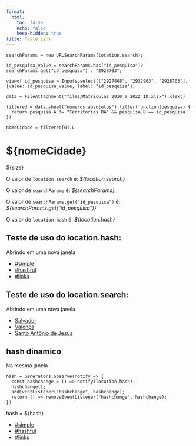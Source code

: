 ```yaml
---
format:
  html:
    toc: false
    echo: false
    keep-hidden: true    
title: Teste Link
---
```

```ojs

searchParams = new URLSearchParams(location.search);

id_pesquisa_value = searchParams.has("id_pesquisa")? searchParams.get("id_pesquisa") : "2928703";

viewof id_pesquisa = Inputs.select(["2927408", "2932903", "2928703"], {value: id_pesquisa_value, label: "id_pesquisa"})

data = FileAttachment("files/Matriculas 2010 a 2022 ID.xlsx").xlsx()

filtered = data.sheet("números absolutos").filter(function(pesquisa) {
  return pesquisa.A != "Territórios BA" && pesquisa.B == id_pesquisa
})

nomeCidade = filtered[0].C

```

# ${nomeCidade}

${size}

O valor de `location.search` é: _${location.search}_

O valor de `searchParams` é: _${searchParams}_

O valor de `searchParams.get("id_pesquisa")` é: _${searchParams.get("id_pesquisa")}_


O valor de `location.hash` é: _${location.hash}_

## Teste de uso do location.hash:

Abrindo em uma nova janela

- [#simple](#simple){target="_blank"} 
- [#hashful](#hashful){target="_blank"} 
- [#links](#links){target="_blank"}

## Teste de uso do location.search:

Abrindo em uma nova janela

- [Salvador](?id_pesquisa=2927408){target="_blank"} 
- [Valença](?id_pesquisa=2932903){target="_blank"} 
- [Santo Antônio de Jesus](?id_pesquisa=2928703){target="_blank"} 

## hash dinamico

Na mesma janela

```ojs


hash = Generators.observe(notify => {
  const hashchange = () => notify(location.hash);
  hashchange();
  addEventListener("hashchange", hashchange);
  return () => removeEventListener("hashchange", hashchange);
})

```

hash = ${hash}

- [#simple](#simple) 
- [#hashful](#hashful) 
- [#links](#links)
